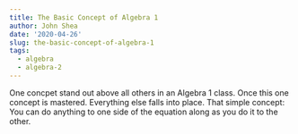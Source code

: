 ```yaml
---
title: The Basic Concept of Algebra 1
author: John Shea
date: '2020-04-26'
slug: the-basic-concept-of-algebra-1
tags:
  - algebra
  - algebra-2
---
```


One concpet stand out above all others in an Algebra 1 class. Once this one
concept is mastered. Everything else falls into place. That simple concept: You
can do anything to one side of the equation along as you do it to the other.


